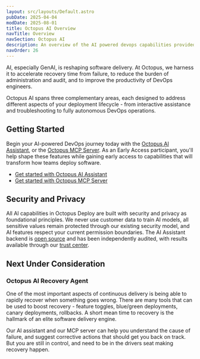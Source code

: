 ```yaml
---
layout: src/layouts/Default.astro
pubDate: 2025-04-04
modDate: 2025-08-01
title: Octopus AI Overview
navTitle: Overview
navSection: Octopus AI
description: An overview of the AI powered devops capabilities provided by Octopus Deploy
navOrder: 26
---
```


AI, especially GenAI, is reshaping software delivery. At Octopus, we harness it to accelerate recovery time from failure, to reduce the burden of administration and audit, and to improve the productivity of DevOps engineers.

Octopus AI spans three complementary areas, each designed to address different aspects of your deployment lifecycle - from interactive assistance and troubleshooting to fully autonomous DevOps operations.

## Getting Started

Begin your AI-powered DevOps journey today with the [Octopus AI Assistant](/docs/octopus-ai/assistant), or the [Octopus MCP Server](/docs/octopus-ai/mcp). As an Early Access participant, you'll help shape these features while gaining early access to capabilities that will transform how teams deploy software.

- [Get started with Octopus AI Assistant](/docs/octopus-ai/assistant/getting-started)
- [Get started with Octopus MCP Server](https://github.com/OctopusDeploy/mcp-server?tab=readme-ov-file#-installation)

## Security and Privacy

All AI capabilities in Octopus Deploy are built with security and privacy as foundational principles. We never use customer data to train AI models, all sensitive values remain protected through our existing security model, and AI features respect your current permission boundaries. The AI Assistant backend is [open source](https://github.com/OctopusSolutionsEngineering/OctopusCopilot) and has been independently audited, with results available through our [trust center](https://trust.octopus.com/).

## Next Under Consideration

### Octopus AI Recovery Agent

One of the most important aspects of continuous delivery is being able to rapidly recover when something goes wrong. There are many tools that can be used to boost recovery - feature toggles, blue/green deployments, canary deployments, rollbacks. A short mean time to recovery is the hallmark of an elite software delivery engine.

Our AI assistant and our MCP server can help you understand the cause of failure, and suggest corrective actions that should get you back on track. But you are still in control, and need to be in the drivers seat making recovery happen.
